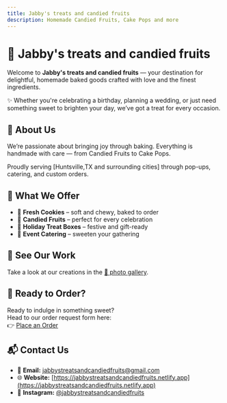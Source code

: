 ```yaml
---
title: Jabby's treats and candied fruits
description: Homemade Candied Fruits, Cake Pops and more 
---
```


<div className="hero">

# 🎂 Jabby's treats and candied fruits

Welcome to **Jabby's treats and candied fruits** — your destination for delightful, homemade baked goods crafted with love and the finest ingredients.

✨ Whether you're celebrating a birthday, planning a wedding, or just need something sweet to brighten your day, we’ve got a treat for every occasion.

</div>

<div className="section pink">

## 🧁 About Us

We’re passionate about bringing joy through baking. Everything is handmade with care — from Candied Fruits to Cake Pops.

Proudly serving [Huntsville,TX and surrounding cities] through pop-ups, catering, and custom orders.

</div>

<div className="section red">

## 🍪 What We Offer

- 🍪 **Fresh Cookies** – soft and chewy, baked to order  
- 🎂 **Candied Fruits** – perfect for every celebration    
- 🎁 **Holiday Treat Boxes** – festive and gift-ready  
- 🥂 **Event Catering** – sweeten your gathering

</div>

<div className="section light">

## 📸 See Our Work

Take a look at our creations in the [💖 photo gallery](https://jabbystreatsandcandiedfruits.netlify.app/reference/example/).

</div>

<div className="section pink">

## 🛒 Ready to Order?

Ready to indulge in something sweet?  
Head to our order request form here:  
👉 [Place an Order](https://jabbystreatsandcandiedfruits.netlify.app/guides/example/)

</div>

<div className="section contact">

## 📬 Contact Us

- 📧 **Email:** [jabbystreatsandcandiedfruits@gmail.com](mailto:ebonystreatsandmore@gmail.com)  
- 🌐 **Website:** [https://jabbystreatsandcandiedfruits.netlify.app](https://jabbystreatsandcandiedfruits.netlify.app)  
- 📸 **Instagram:** [@jabbystreatsandcandiedfruits](https://instagram.com/ebonystreatsandmore)

</div>